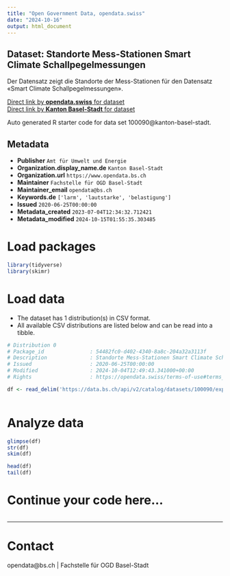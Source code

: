 ```yaml
---
title: "Open Government Data, opendata.swiss"
date: "2024-10-16"
output: html_document
---
```


## Dataset: Standorte Mess-Stationen Smart Climate Schallpegelmessungen

Der Datensatz zeigt die Standorte der Mess-Stationen für den Datensatz «Smart Climate Schallpegelmessungen».

[Direct link by **opendata.swiss** for dataset](https://opendata.swiss/de/dataset/standorte-mess-stationen-smart-climate-schallpegelmessungen)<br>
[Direct link by **Kanton Basel-Stadt** for dataset](https://data.bs.ch/explore/dataset/100090/)

Auto generated R starter code for data set 100090@kanton-basel-stadt.

## Metadata

- **Publisher** `Amt für Umwelt und Energie`
- **Organization.display_name.de** `Kanton Basel-Stadt`
- **Organization.url** `https://www.opendata.bs.ch`
- **Maintainer** `Fachstelle für OGD Basel-Stadt`
- **Maintainer_email** `opendata@bs.ch`
- **Keywords.de** `['larm', 'lautstarke', 'belastigung']`
- **Issued** `2020-06-25T00:00:00`
- **Metadata_created** `2023-07-04T12:34:32.712421`
- **Metadata_modified** `2024-10-15T01:55:35.303485`


# Load packages

```r

library(tidyverse)
library(skimr)

```

# Load data

-   The dataset has 1 distribution(s) in CSV format.
-   All available CSV distributions are listed below and can be read into a tibble.

```r

# Distribution 0
# Package_id               : 54482fc0-d402-4340-8a8c-204a32a3113f
# Description              : Standorte Mess-Stationen Smart Climate Schallpegelmessungen (csv)
# Issued                   : 2020-06-25T00:00:00
# Modified                 : 2024-10-04T12:49:43.341000+00:00
# Rights                   : https://opendata.swiss/terms-of-use#terms_by

df <- read_delim('https://data.bs.ch/api/v2/catalog/datasets/100090/exports/csv?use_labels=true')



```

# Analyze data

```r

glimpse(df)
str(df)
skim(df)

head(df)
tail(df)

```

# Continue your code here...

```r

```

------------------------------------------------------------------------

# Contact

opendata@bs.ch | Fachstelle für OGD Basel-Stadt
